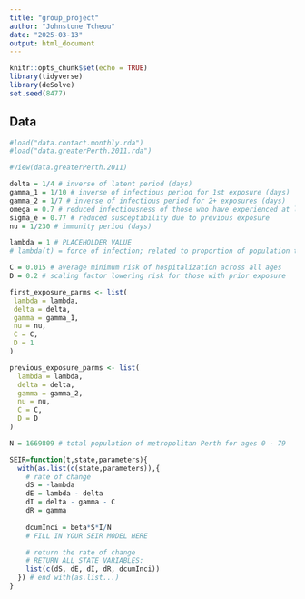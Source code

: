 ```yaml
---
title: "group_project"
author: "Johnstone Tcheou"
date: "2025-03-13"
output: html_document
---
```


```r
knitr::opts_chunk$set(echo = TRUE)
library(tidyverse)
library(deSolve)
set.seed(8477)
```

## Data

```r
#load("data.contact.monthly.rda")
#load("data.greaterPerth.2011.rda")
```

```r
#View(data.greaterPerth.2011)
```

```r
delta = 1/4 # inverse of latent period (days)
gamma_1 = 1/10 # inverse of infectious period for 1st exposure (days)
gamma_2 = 1/7 # inverse of infectious period for 2+ exposures (days)
omega = 0.7 # reduced infectiousness of those who have experienced at least 1 prior infection
sigma_e = 0.77 # reduced susceptibility due to previous exposure
nu = 1/230 # immunity period (days)

lambda = 1 # PLACEHOLDER VALUE 
# lambda(t) = force of infection; related to proportion of population that is infectious and incorporates seasonally-fluctuating transmission 

C = 0.015 # average minimum risk of hospitalization across all ages 
D = 0.2 # scaling factor lowering risk for those with prior exposure 

first_exposure_parms <- list(
 lambda = lambda,
 delta = delta,
 gamma = gamma_1,
 nu = nu,
 C = C,
 D = 1
)

previous_exposure_parms <- list(
  lambda = lambda,
  delta = delta,
  gamma = gamma_2,
  nu = nu,
  C = C,
  D = D
)


```

```r

N = 1669809 # total population of metropolitan Perth for ages 0 - 79

SEIR=function(t,state,parameters){
  with(as.list(c(state,parameters)),{
    # rate of change
    dS = -lambda
    dE = lambda - delta
    dI = delta - gamma - C
    dR = gamma
    
    dcumInci = beta*S*I/N
    # FILL IN YOUR SEIR MODEL HERE

    # return the rate of change
    # RETURN ALL STATE VARIABLES: 
    list(c(dS, dE, dI, dR, dcumInci))
  }) # end with(as.list...)
}
```

